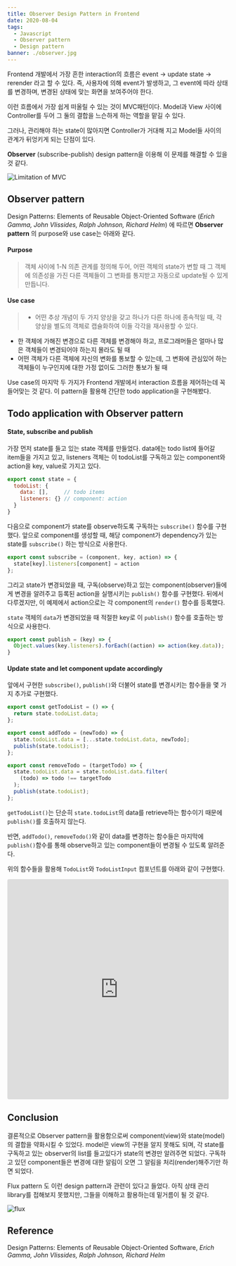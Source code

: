 ```yaml
---
title: Observer Design Pattern in Frontend
date: 2020-08-04
tags:
  - Javascript
  - Observer pattern
  - Design pattern
banner: ./observer.jpg
---
```


Frontend 개발에서 가장 흔한 interaction의 흐름은 event -> update state -> rerender 라고 할 수 있다.
즉, 사용자에 의해 event가 발생하고, 그 event에 따라 상태를 변경하며, 변경된 상태에 맞는 화면을 보여주어야 한다.

이런 흐름에서 가장 쉽게 떠올릴 수 있는 것이 MVC패턴이다.
Model과 View 사이에 Controller를 두어 그 둘의 결합을 느슨하게 하는 역할을 맡길 수 있다.

그러나, 관리해야 하는 state이 많아지면 Controller가 거대해 지고 Model들 사이의 관계가 뒤엉키게 되는 단점이 있다.

**Observer** (subscribe-publish) design pattern을 이용해 이 문제를 해결할 수 있을 것 같다.

![Limitation of MVC](./mvc.jpg)
## Observer pattern

Design Patterns: Elements of Reusable Object-Oriented Software
(*Erich Gamma, John Vlissides, Ralph Johnson, Richard Helm*)
에 따르면 **Observer pattern** 의 purpose와 use case는 아래와 같다.

#### Purpose

> 객체 사이에 1-N 의존 관계를 정의해 두어, 
어떤 객체의 state가 변할 때 그 객체에 의존성을 가진 다른 객체들이
그 변화를 통지받고 자동으로 update될 수 있게 만듭니다.

#### Use case

> - 어떤 추상 개념이 두 가지 양상을 갖고 하나가 다른 하나에 종속적일 때,
각 양상을 별도의 객체로 캡슐화하여 이들 각각을 재사용할 수 있다.
- 한 객체에 가해진 변경으로 다른 객체를 변경해야 하고, 
프로그래머들은 얼마나 많은 객체들이 변경되어야 하는지 몰라도 될 때
- 어떤 객체가 다른 객체에 자신의 변화를 통보할 수 있는데,
그 변화에 관심있어 하는 객체들이 누구인지에 대한 가정 없이도 그러한 통보가 될 때

Use case의 마지막 두 가지가 Frontend 개발에서 interaction 흐름을 제어하는데 꼭 들어맞는 것 같다.
이 pattern을 활용해 간단한 todo application을 구현해봤다.

## Todo application with Observer pattern

#### State, subscribe and publish

가장 먼저 state를 들고 있는 state 객체를 만들었다.
data에는 todo list에 들어갈 item들을 가지고 있고, 
listeners 객체는 이 todoList를 구독하고 있는 component와 action을 key, value로 가지고 있다.

```Javascript
export const state = {
  todoList: {
    data: [],     // todo items
    listeners: {} // component: action
  }
}
```

다음으로 component가 state를 observe하도록 구독하는 `subscribe()` 함수를 구현했다.
앞으로 component를 생성할 때, 해당 component가 dependency가 있는 state를 `subscribe()` 하는 방식으로 사용한다.

```javascript
export const subscribe = (component, key, action) => {
  state[key].listeners[component] = action
};
```

그리고 state가 변경되었을 때, 
구독(observe)하고 있는 component(observer)들에게 변경을 알려주고
등록된 action을 실행시키는 `publish()` 함수를 구현했다.
뒤에서 다루겠지만, 이 예제에서 action으로는 각 component의 `render()` 함수를 등록했다.

`state` 객체의 `data`가 변경되었을 때 적절한 key로 이 `publish()` 함수를 호출하는 방식으로 사용한다.

```javascript
export const publish = (key) => {
  Object.values(key.listeners).forEach((action) => action(key.data));
}
```

#### Update state and let component update accordingly

앞에서 구현한 `subscribe()`, `publish()`와 더불어 state를 변경시키는 함수들을 몇 가지 추가로 구현했다.

```javascript
export const getTodoList = () => {
  return state.todoList.data;
};

export const addTodo = (newTodo) => {
  state.todoList.data = [...state.todoList.data, newTodo];
  publish(state.todoList);
};

export const removeTodo = (targetTodo) => {
  state.todoList.data = state.todoList.data.filter(
    (todo) => todo !== targetTodo
  );
  publish(state.todoList);
};
```

`getTodoList()`는 단순히 `state.todoList`의 data를 retrieve하는 함수이기 때문에 `publish()`를 호출하지 않는다.

반면, `addTodo()`, `removeTodo()`와 같이 data를 변경하는 함수들은 
마지막에 `publish()`함수를 통해 observe하고 있는 component들이 변경될 수 있도록 알려준다.

위의 함수들을 활용해 `TodoList`와 `TodoListInput` 컴포넌트를 아래와 같이 구현했다.

<iframe src="https://codesandbox.io/embed/serverless-tree-ozx6x?fontsize=14&hidenavigation=1&theme=dark"
  style="width:100%; height:500px; border:0; border-radius: 4px; overflow:hidden;"
  title="serverless-tree-ozx6x"
  allow="accelerometer; ambient-light-sensor; camera; encrypted-media; geolocation; gyroscope; hid; microphone; midi; payment; usb; vr; xr-spatial-tracking"
  sandbox="allow-forms allow-modals allow-popups allow-presentation allow-same-origin allow-scripts"
></iframe>

## Conclusion

결론적으로 Observer pattern을 활용함으로써 component(view)와 state(model)의 결합을 약화시킬 수 있었다.
model은 view의 구현을 알지 못해도 되며, 
각 state를 구독하고 있는 observer의 list를 들고있다가 
state의 변경만 알려주면 되었다.
구독하고 있던 component들은 변경에 대한 알림이 오면 그 알림을 처리(render)해주기만 하면 되었다.

Flux pattern 도 이런 design pattern과 관련이 있다고 들었다.
아직 상태 관리 library를 접해보지 못했지만, 그들을 이해하고 활용하는데 밑거름이 될 것 같다.

![flux](./flux.jpg)

## Reference

Design Patterns: Elements of Reusable Object-Oriented Software, *Erich Gamma, John Vlissides, Ralph Johnson, Richard Helm*